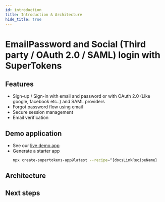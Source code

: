 ```yaml
---
id: introduction
title: Introduction & Architecture
hide_title: true
---
```


# EmailPassword and Social (Third party / OAuth 2.0 / SAML) login with SuperTokens

## Features

- Sign-up / Sign-in with email and password or with OAuth 2.0 (Like google, facebook etc..) and SAML providers <br/>
- Forgot password flow using email <br/>
- Secure session management <br/>
- Email verification <br/>

<!-- COPY SECTION -->
<!-- ./thirdpartyemailpassword/introduction.mdx -->
<!-- 1 -->

## Demo application

- See our [live demo app](https://^{docsLinkRecipeName}.demo.supertokens.com/)
- Generate a starter app
    ```bash
    npx create-supertokens-app@latest --recipe=^{docsLinkRecipeName}
    ```

## Architecture


<Architecture />

## Next steps


<NextSteps />

<!-- END COPY SECTION -->